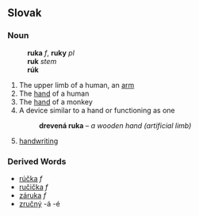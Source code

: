 ==Slovak==
===Noun===
:'''ruka''' ''f'', '''ruky''' ''pl''
:'''ruk''' ''stem''
:'''rúk''' ''{{genpl}}''
:{{decpat}} {{zena}}
# The upper limb of a human, an [[arm]]
# The [[hand]] of a human
# The [[hand]] of a monkey
# A device similar to a hand or functioning as one
#:'''drevená ruka''' &ndash; ''a wooden hand (artificial limb)''
#[[handwriting]]
===Derived Words===
* [[rúčka]] ''f''
* [[ručička]] ''f''
* [[záruka]] ''f''
* [[zručný]] -á -é